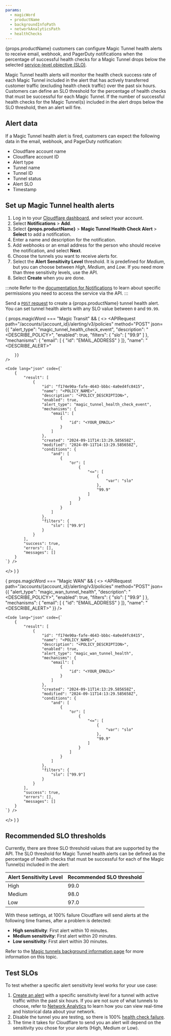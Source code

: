 ```yaml
---
params:
  - magicWord
  - productName
  - backgroundInfoPath
  - networkAnalyticsPath
  - healthChecks
---
```



{props.productName} customers can configure Magic Tunnel health alerts to receive email, webhook, and PagerDuty notifications when the percentage of successful <GlossaryTooltip term="tunnel health-check">health checks</GlossaryTooltip> for a Magic Tunnel drops below the selected <a href={props.backgroundInfoPath}>service-level objective (SLO)</a>.

Magic Tunnel health alerts will monitor the health check success rate of each Magic Tunnel included in the alert that has actively transferred customer traffic (excluding health check traffic) over the past six hours. Customers can define an SLO threshold for the percentage of health checks that must be successful for each Magic Tunnel. If the number of successful health checks for the Magic Tunnel(s) included in the alert drops below the SLO threshold, then an alert will fire.

## Alert data

If a Magic Tunnel health alert is fired, customers can expect the following data in the email, webhook, and PagerDuty notification:

- Cloudflare account name
- Cloudflare account ID
- Alert type
- Tunnel name
- Tunnel ID
- Tunnel status
- Alert SLO
- Timestamp

## Set up Magic Tunnel health alerts

<Tabs syncKey="dashPlusAPI"> <TabItem label="Dashboard">

1. Log in to your [Cloudflare dashboard](https://dash.cloudflare.com/login), and select your account.
2. Select **Notifications** > **Add**.
3. Select **{props.productName}** > **Magic Tunnel Health Check Alert** > **Select** to add a notification.
4. Enter a name and description for the notification.
5. Add webhooks or an email address for the person who should receive the notification, and select **Next**.
6. Choose the tunnels you want to receive alerts for.
7. Select the **Alert Sensitivity Level** threshold. It is predefined for _Medium_, but you can choose between _High_, _Medium_, and _Low_. If you need more than three sensitivity levels, use the API.
8. Select **Create** when you are done.

</TabItem> <TabItem label="API">

:::note
Refer to the [documentation for Notifications](/notifications/get-started/) to learn about specific permissions you need to access the service via the API.
:::

Send a [`POST` request](/api/resources/alerting/subresources/policies/methods/create/) to create a {props.productName} tunnel health alert. You can set tunnel health alerts with any SLO value between `0` and `99.99`.


{ props.magicWord === "Magic Transit" && (
  <>
	<APIRequest
		path="/accounts/{account_id}/alerting/v3/policies"
		method="POST"
		json={{
			"alert_type": "magic_tunnel_health_check_event",
			"description": "<DESCRIBE_POLICY>",
			"enabled": true,
			"filters": {
				"slo": [
					"99.9"
				]
			},
			"mechanisms": {
				"email": [
					{
						"id": "EMAIL_ADDRESS"
					}
				]},
			"name": "<DESCRIBE_ALERT>"

		}}
	/>

	<Code lang="json" code={`
		{
			"result": [
				{
					"id": "f174e90a-fafe-4643-bbbc-4a0ed4fc8415",
					"name": "<POLICY_NAME>",
					"description": "<POLICY_DESCRIPTION>",
					"enabled": true,
					"alert_type": "magic_tunnel_health_check_event",
					"mechanisms": {
						"email": [
							{
								"id": "<YOUR_EMAIL>"
							}
						]
					},
					"created": "2024-09-11T14:13:29.585658Z",
					"modified": "2024-09-11T14:13:29.585658Z",
					"conditions": {
						"and": [
							{
								"or": [
									{
										"<=": [
											{
												"var": "slo"
											},
											"99.9"
										]
									}
								]
							}
						]
					},
					"filters": {
						"slo": ["99.9"]
					}
				}
			],
			"success": true,
			"errors": [],
			"messages": []
		}
	`} />
  </>
  )
}

{ props.magicWord === "Magic WAN" && (
  <>
	<APIRequest
		path="/accounts/{account_id}/alerting/v3/policies"
		method="POST"
		json={{
			"alert_type": "magic_wan_tunnel_health",
			"description": "<DESCRIBE_POLICY>",
			"enabled": true,
			"filters": {
				"slo": [
					"99.9"
				]
			},
			"mechanisms": {
				"email": [
					{
						"id": "EMAIL_ADDRESS"
					}
				]},
			"name": "<DESCRIBE_ALERT>"
		}}
	/>

	<Code lang="json" code={`
		{
			"result": [
				{
					"id": "f174e90a-fafe-4643-bbbc-4a0ed4fc8415",
					"name": "<POLICY_NAME>",
					"description": "<POLICY_DESCRIPTION>",
					"enabled": true,
					"alert_type": "magic_wan_tunnel_health",
					"mechanisms": {
						"email": [
							{
								"id": "<YOUR_EMAIL>"
							}
						]
					},
					"created": "2024-09-11T14:13:29.585658Z",
					"modified": "2024-09-11T14:13:29.585658Z",
					"conditions": {
						"and": [
							{
								"or": [
									{
										"<=": [
											{
												"var": "slo"
											},
											"99.9"
										]
									}
								]
							}
						]
					},
					"filters": {
						"slo": ["99.9"]
					}
				}
			],
			"success": true,
			"errors": [],
			"messages": []
		}
	`} />


  </>
  )
}

</TabItem> </Tabs>

## Recommended SLO thresholds

Currently, there are three SLO threshold values that are supported by the API. The SLO threshold for Magic Tunnel health alerts can be defined as the percentage of health checks that must be successful for each of the Magic Tunnel(s) included in the alert:

| Alert Sensitivity Level | Recommended SLO threshold |
| ----------------------- | ------------------------- |
| High                    | 99.0                      |
| Medium                  | 98.0                      |
| Low                     | 97.0                      |

With these settings, at 100% failure Cloudflare will send alerts at the following time frames, after a problem is detected:

- **High sensitivity**: First alert within 10 minutes.
- **Medium sensitivity**: First alert within 20 minutes.
- **Low sensitivity**: First alert within 30 minutes.

Refer to the <a href={props.backgroundInfoPath}>Magic tunnels background information page</a> for more information on this topic.

## Test SLOs

To test whether a specific alert sensitivity level works for your use case:

1. [Create an alert](#set-up-magic-tunnel-health-alerts) with a specific sensitivity level for a tunnel with active traffic within the past six hours. If you are not sure of what tunnels to choose, refer to <a href={props.networkAnalyticsPath}>Network Analytics</a> to learn how you can view real-time and historical data about your network.
2. Disable the tunnel you are testing, so there is 100% <a href={props.healthChecks}>health check failure</a>.
3. The time it takes for Cloudflare to send you an alert will depend on the sensitivity you chose for your alerts (High, Medium or Low).

